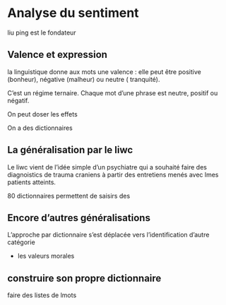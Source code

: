 # Analyse du sentiment

liu ping est le fondateur




## Valence et expression

la linguistique donne aux mots une valence : elle peut être positive (bonheur), négative (malheur) ou neutre ( tranquité).

C'est un régime ternaire. Chaque mot d'une phrase est neutre, positif ou négatif. 

On peut doser les effets

On a des dictionnaires



## La généralisation par le liwc

Le liwc vient de l'idée simple d'un psychiatre qui a souhaité faire des diagnoistics de trauma craniens à partir des entretiens menés avec lmes patients atteints. 

80 dictionnaires permettent de saisirs des 


## Encore d'autres généralisations

L'approche par dictionnaire s'est déplacée vers l'identification d'autre catégorie

 * les valeurs morales
 
 
## construire son propre dictionnaire


faire des listes de lmots




